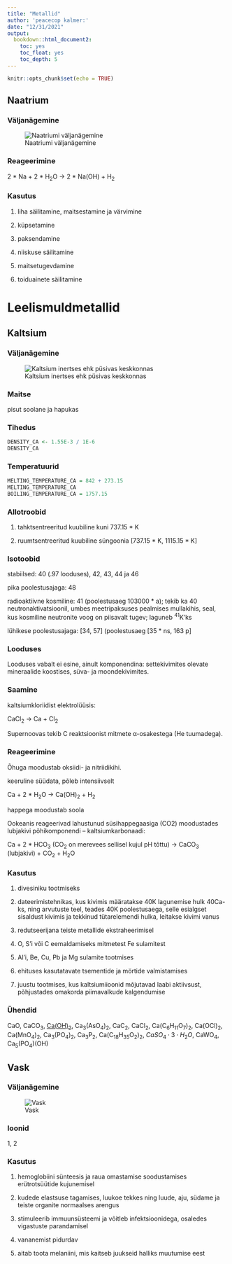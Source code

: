 ```yaml
---
title: "Metallid"
author: 'peacecop kalmer:'
date: "12/31/2021"
output:
  bookdown::html_document2:
    toc: yes
    toc_float: yes
    toc_depth: 5
---
```


```r
knitr::opts_chunk$set(echo = TRUE)
```

## Naatrium

### Väljanägemine

![Naatriumi väljanägemine](sodium.jpg)

### Reageerimine

2 * Na + 2 * H~2~O -> 2 * Na(OH) + H~2~

### Kasutus

1. liha säilitamine, maitsestamine ja värvimine

2. küpsetamine

3. paksendamine

4. niiskuse säilitamine

5. maitsetugevdamine

6. toiduainete säilitamine

# Leelismuldmetallid

## Kaltsium

### Väljanägemine

![Kaltsium inertses ehk püsivas keskkonnas](Calcium_unter_Argon_Schutzgasatmosphäre.jpg)

### Maitse

pisut soolane ja hapukas

### Tihedus

```r
DENSITY_CA <- 1.55E-3 / 1E-6
DENSITY_CA
```

### Temperatuurid

```r
MELTING_TEMPERATURE_CA = 842 + 273.15
MELTING_TEMPERATURE_CA
BOILING_TEMPERATURE_CA = 1757.15
```

### Allotroobid

1. tahktsentreeritud kuubiline kuni 737.15 * K

2. ruumtsentreeritud kuubiline süngoonia [737.15 * K, 1115.15 * K]

### Isotoobid

stabiilsed: 40 (.97 looduses), 42, 43, 44 ja 46

pika poolestusajaga: 48

radioaktiivne kosmiline: 41 (poolestusaeg 103000 * a); tekib ka 40 neutronaktivatsioonil, umbes meetripaksuses pealmises mullakihis, seal, kus kosmiline neutronite voog on piisavalt tugev; laguneb ^41^K'ks

lühikese poolestusajaga: [34, 57] (poolestusaeg [35 * ns, 163 p]

### Looduses

Looduses vabalt ei esine, ainult komponendina: settekivimites olevate mineraalide koostises, süva- ja moondekivimites.

### Saamine

kaltsiumkloriidist elektrolüüsis:

CaCl~2~ -> Ca + Cl~2~

Supernoovas tekib C reaktsioonist mitmete α-osakestega (He tuumadega).

### Reageerimine

Õhuga moodustab oksiidi- ja nitriidikihi.

keeruline süüdata, põleb intensiivselt

Ca + 2 * H~2~O -> Ca(OH)~2~ + H~2~

happega moodustab soola

Ookeanis reageerivad lahustunud süsihappegaasiga (CO2) moodustades lubjakivi põhikomponendi – kaltsiumkarbonaadi:

Ca + 2 * HCO~3~ (CO~2~ on merevees sellisel kujul pH tõttu) → CaCO~3~ (lubjakivi) + CO~2~ + H~2~O

### Kasutus

1. divesiniku tootmiseks

2. dateerimistehnikas, kus kivimis määratakse 40K lagunemise hulk 40Ca-ks, ning arvutuste teel, teades 40K poolestusaega, selle esialgset sisaldust kivimis ja tekkinud tütarelemendi hulka, leitakse kivimi vanus

3. redutseerijana teiste metallide ekstraheerimisel

4. O, S'i või C eemaldamiseks mitmetest Fe sulamitest

5. Al'i, Be, Cu, Pb ja Mg sulamite tootmises

6. ehituses kasutatavate tsementide ja mörtide valmistamises

7. juustu tootmises, kus kaltsiumiioonid mõjutavad laabi aktiivsust, põhjustades omakorda piimavalkude kalgendumise

### Ühendid

CaO, CaCO~3~, [Ca(OH)~2~](bases.html#Kustutatud%20lubi), Ca~3~(AsO~4~)~2~, CaC~2~, CaCl~2~, Ca(C~6~H~11~O~7~)~2~, Ca(OCl)~2~, Ca(MnO~4~)~2~, Ca~3~(PO~4~)~2~, Ca~3~P~2~, Ca(C~18~H~35~O~2~)~2~, $CaSO_4 \cdot 3 \cdot H_2O$, CaWO~4~, Ca~5~(PO~4~)(OH)

## Vask

### Väljanägemine

![Vask](Vask-scaled.jpg)

### Ioonid

1, 2

### Kasutus

1. hemoglobiini sünteesis ja raua omastamise soodustamises erütrotsüütide kujunemisel

2. kudede elastsuse tagamises, luukoe tekkes ning luude, aju, südame ja teiste organite normaalses arengus

3. stimuleerib immuunsüsteemi ja võitleb infektsioonidega, osaledes vigastuste parandamisel

5. vananemist pidurdav

6. aitab toota melaniini, mis kaitseb juukseid halliks muutumise eest